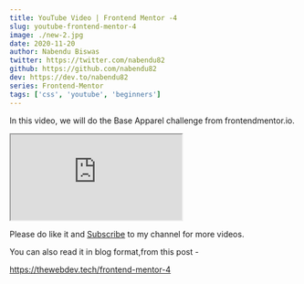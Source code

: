 ```yaml
---
title: YouTube Video | Frontend Mentor -4
slug: youtube-frontend-mentor-4
image: ./new-2.jpg
date: 2020-11-20
author: Nabendu Biswas
twitter: https://twitter.com/nabendu82
github: https://github.com/nabendu82
dev: https://dev.to/nabendu82
series: Frontend-Mentor
tags: ['css', 'youtube', 'beginners']
---
```


In this video, we will do the Base Apparel challenge from frontendmentor.io. 

<div className={styles.resp__container}>

<iframe className={styles.resp__iframe} src="https://www.youtube.com/embed/OMpqrxVfd2A" gesture="media"  allow="encrypted-media" allowfullscreen></iframe>

</div>

Please do like it and [Subscribe](https://www.youtube.com/channel/UCRf7mazcufqZxd2pR3oQJuQ?sub_confirmation=1) to my channel for more videos.

You can also read it in blog format,from this post -

https://thewebdev.tech/frontend-mentor-4


